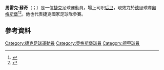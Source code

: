 {{noteTA
|G1=Football
|G2=德甲
|1=zh-hans:苏希;zh-hk:蘇治;
}}
{{Infobox football biography
| name           = 马雷克·苏奇<br>Marek Suchý
| image          = Marek Suchý 2017.jpg
| image_size     = 
| caption        = 2017年，为[[巴塞尔足球俱乐部|巴塞尔]]出场的苏希
| fullname       = Marek Suchý
| height         = 1.83m
| birth_date     = {{birth date and age|df=y|1988|3|29}}
| birth_place    = [[捷克斯洛伐克|捷克斯洛伐克]][[布拉格|布拉格]]
| currentclub    = [[奧格斯堡足球俱樂部|奧格斯堡]]
| clubnumber     = 5
| position       = [[後衛_(足球)|后卫]]
| youthyears1    = 1993–2005 | youthclubs1 = [[布拉格斯拉維亞體育俱樂部|布拉格斯拉維亞]]
| years1 = 2005–2010 | clubs1 = [[布拉格斯拉維亞體育俱樂部|布拉格斯拉維亞]]            | caps1 = 109 | goals1 = 1
| years2 = 2009–2010 | clubs2 = → [[莫斯科斯巴达克足球俱乐部|莫斯科斯巴達]] (租借) | caps2 = 8   | goals2 = 1
| years3 = 2010–2014 | clubs3 = [[莫斯科斯巴达克足球俱乐部|莫斯科斯巴達]]          | caps3 = 76  | goals3 = 4
| years4 = 2014      | clubs4 = → [[巴塞爾足球俱樂部|巴素利]] (租借)                   | caps4 = 16  | goals4 = 1
| years5 = 2014–2019 | clubs5 = [[巴塞爾足球俱樂部|巴素利]]                         | caps5 = 147 | goals5 = 10
| years6 = 2019–     | clubs6 = [[奧格斯堡足球俱樂部|奧格斯堡]]                               | caps6 = 4   | goals6 = 0
| nationalyears1 = 2006–2007 | nationalteam1 = 捷克U20 | nationalcaps1 = 10 | nationalgoals1 = 0
| nationalyears2 = 2007–2010 | nationalteam2 = [[捷克21歲以下國家足球隊|捷克U21]] | nationalcaps2 = 15 | nationalgoals2 = 0
| nationalyears3 = 2010–     | nationalteam3 = [[捷克國家足球隊|捷克]] | nationalcaps3 = 44 | nationalgoals3 = 1
| pcupdate = 2020年5月39日
| ntupdate = 2019年9月10日
}}
'''馬雷克·蘇奇'''（{{lang-cz|Marek Suchý}}；{{bd|1988年|3月29日}}）是一位[[捷克|捷克]]足球運動員，場上司职[[後衛_(足球)|后卫]]，現效力於[[德甲|德甲]]球隊[[奧格斯堡足球俱樂部|奧格斯堡]]<ref>{{cite web|publisher=[[FC_Spartak_Moscow|FC Spartak Moscow]]|url=http://www.spartak.com/main/news/48814/|script-title=ru:«Спартак» и «Базель» договорились об аренде Сухи|date=28 January 2014|language=ru|access-date=2015-06-01|archive-date=2019-12-09|archive-url=https://web.archive.org/web/20191209224427/https://spartak.com/main/news/48814/|dead-url=no}}</ref><ref name="fcb 2014-01-29">{{cite web | last = FC Basel 1893 | first =  | authorlink =  | coauthors =  | year = 2013 | url = http://www.fcb.ch/news/show/byItemID/de-de/10044/31709/26/7/7 | title = Marek Suchys Wechsel zum FC Basel 1893 ist perfekt | format =  | work =  | publisher = FC Basel 1893 | accessdate = 2014-01-29 | language = de | archive-url = https://web.archive.org/web/20140223023441/http://www.fcb.ch/news/show/byItemID/de-de/10044/31709/26/7/7# | archive-date = 2014-02-23 | dead-url = yes }}</ref>。他也代表捷克國家足球隊參賽。

==參考資料==
{{Reflist}}

{{奧格斯堡球員名單}}
{{2016年歐洲國家盃捷克參賽名單}}
{{DEFAULTSORT: Suchý, Marek}}
[[Category:捷克足球運動員|Category:捷克足球運動員]]
[[Category:奧格斯堡球員|Category:奧格斯堡球員]]
[[Category:德甲球員|Category:德甲球員]]